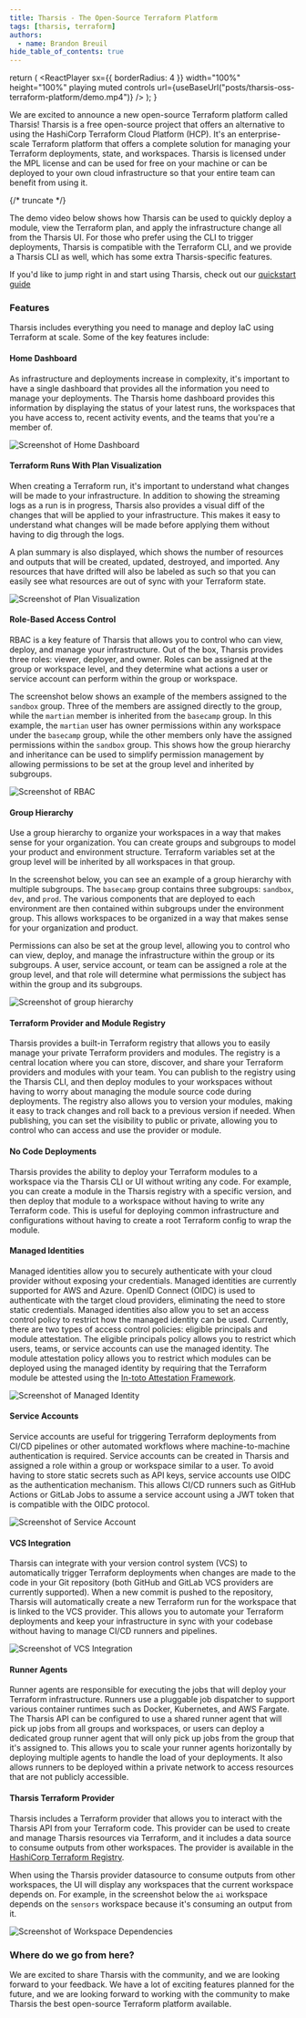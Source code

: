 ```yaml
---
title: Tharsis - The Open-Source Terraform Platform
tags: [tharsis, terraform]
authors:
  - name: Brandon Breuil
hide_table_of_contents: true
---
```



  return (
    <ReactPlayer
      sx={{ borderRadius: 4 }}
      width="100%"
      height="100%"
      playing
      muted
      controls
      url={useBaseUrl("posts/tharsis-oss-terraform-platform/demo.mp4")}
    />
  );
}

We are excited to announce a new open-source Terraform platform called Tharsis! Tharsis is a free open-source project that offers an alternative to using the HashiCorp Terraform Cloud Platform (HCP).
It's an enterprise-scale Terraform platform that offers a complete solution for managing your Terraform deployments, state, and workspaces. Tharsis is licensed under the MPL license and can
be used for free on your machine or can be deployed to your own cloud infrastructure so that your entire team can benefit from using it.

{/* truncate */}

The demo video below shows how Tharsis can be used to quickly deploy a module, view the Terraform plan, and apply the infrastructure change all from the Tharsis UI. For
those who prefer using the CLI to trigger deployments, Tharsis is compatible with the Terraform CLI, and we provide a Tharsis CLI as well, which has some extra Tharsis-specific features.

If you'd like to jump right in and start using Tharsis, check out our [quickstart guide](/quickstart)

<DemoVideo />

### Features

Tharsis includes everything you need to manage and deploy IaC using Terraform at scale. Some of the key features include:

#### Home Dashboard

As infrastructure and deployments increase in complexity, it's important to have a single dashboard that provides all the information you need to manage your deployments. The Tharsis home
dashboard provides this information by displaying the status of your latest runs, the workspaces that you have access to, recent activity events, and the teams that you're a member of.

![Screenshot of Home Dashboard](/posts/tharsis-oss-terraform-platform/home_dashboard.png "Home Dashboard")

#### Terraform Runs With Plan Visualization

When creating a Terraform run, it's important to understand what changes will be made to your infrastructure. In addition to showing the streaming logs as a run is in progress, Tharsis also
provides a visual diff of the changes that will be applied to your infrastructure. This makes it easy to understand what changes will be made before applying them without having to dig
through the logs.

A plan summary is also displayed, which shows the number of resources and outputs that will be created, updated, destroyed, and imported. Any resources that have drifted will also be labeled as
such so that you can easily see what resources are out of sync with your Terraform state.

![Screenshot of Plan Visualization](/posts/tharsis-oss-terraform-platform/plan_visualization.png "Plan Visualization")

#### Role-Based Access Control

RBAC is a key feature of Tharsis that allows you to control who can view, deploy, and manage your infrastructure. Out of the box, Tharsis provides three roles: viewer, deployer, and owner.
Roles can be assigned at the group or workspace level, and they determine what actions a user or service account can perform within the group or workspace.

The screenshot below shows an example of the members assigned to the `sandbox` group. Three of the members are assigned directly to the group, while the `martian` member is inherited
from the `basecamp` group. In this example, the `martian` user has owner permissions within any workspace under the `basecamp` group, while the other members only have the assigned permissions
within the `sandbox` group. This shows how the group hierarchy and inheritance can be used to simplify permission management by allowing permissions to be set at the group level and inherited
by subgroups.

![Screenshot of RBAC](/posts/tharsis-oss-terraform-platform/rbac.png "RBAC")

#### Group Hierarchy

Use a group hierarchy to organize your workspaces in a way that makes sense for your organization.
You can create groups and subgroups to model your product and environment structure. Terraform variables set at the
group level will be inherited by all workspaces in that group.

In the screenshot below, you can see an example of a group hierarchy with multiple subgroups. The `basecamp` group contains three subgroups: `sandbox`, `dev`, and `prod`.
The various components that are deployed to each environment are then contained within subgroups under the environment group. This allows workspaces to be organized in a
way that makes sense for your organization and product.

Permissions can also be set at the group level, allowing you to control who can view, deploy, and manage the infrastructure within the group or its subgroups. A user, service account, or team
can be assigned a role at the group level, and that role will determine what permissions the subject has within the group and its subgroups.

![Screenshot of group hierarchy](/posts/tharsis-oss-terraform-platform/group_hierarchy.png "Group Hierarchy")

#### Terraform Provider and Module Registry

Tharsis provides a built-in Terraform registry that allows you to easily manage your private Terraform providers and modules. The registry is a central location where you
can store, discover, and share your Terraform providers and modules with your team. You can publish to the registry using the Tharsis CLI, and then deploy modules to your workspaces without
having to worry about managing the module source code during deployments. The registry also allows you to version your modules, making it easy to track changes and roll back to a previous
version if needed. When publishing, you can set the visibility to public or private, allowing you to control who can access and use the provider or module.

#### No Code Deployments

Tharsis provides the ability to deploy your Terraform modules to a workspace via the Tharsis CLI or UI without writing any code. For example, you can create a module in the Tharsis registry
with a specific version, and then deploy that module to a workspace without having to write any Terraform code. This is useful for deploying common infrastructure and configurations without
having to create a root Terraform config to wrap the module.

#### Managed Identities

Managed identities allow you to securely authenticate with your cloud provider without exposing your credentials.
Managed identities are currently supported for AWS and Azure. OpenID Connect (OIDC) is used to authenticate with the target cloud providers,
eliminating the need to store static credentials. Managed identities also allow you to set an access control policy to restrict how the managed identity can be used.
Currently, there are two types of access control policies: eligible principals and module attestation. The eligible principals policy allows you to restrict which users, teams, or
service accounts can use the managed identity. The module attestation policy allows you to restrict which modules can be deployed using the managed identity by requiring that the Terraform
module be attested using the [In-toto Attestation Framework](https://in-toto.io/).

![Screenshot of Managed Identity](/posts/tharsis-oss-terraform-platform/managed_identity.png "Managed Identity")

#### Service Accounts

Service accounts are useful for triggering Terraform deployments from CI/CD pipelines or other automated workflows where machine-to-machine authentication is required. Service accounts
can be created in Tharsis and assigned a role within a group or workspace similar to a user. To avoid having to store static secrets such as API keys, service accounts use OIDC as the
authentication mechanism. This allows CI/CD runners such as GitHub Actions or GitLab Jobs to assume a service account using a JWT token that is compatible with the OIDC protocol.

![Screenshot of Service Account](/posts/tharsis-oss-terraform-platform/service_account.png "Service Account")

#### VCS Integration

Tharsis can integrate with your version control system (VCS) to automatically trigger Terraform deployments when changes are made to the code in your Git repository (both GitHub
and GitLab VCS providers are currently supported). When a new commit is pushed to the repository, Tharsis will automatically create a new Terraform run for the workspace that is linked
to the VCS provider. This allows you to automate your Terraform deployments and keep your infrastructure in sync with your codebase without having to manage CI/CD runners and pipelines.

![Screenshot of VCS Integration](/posts/tharsis-oss-terraform-platform/vcs_provider.png "VCS Provider")

#### Runner Agents

Runner agents are responsible for executing the jobs that will deploy your Terraform infrastructure. Runners use a pluggable job dispatcher to support various container runtimes such as
Docker, Kubernetes, and AWS Fargate. The Tharsis API can be configured to use a shared runner agent that will pick up jobs from all groups and workspaces, or users can deploy a dedicated group runner
agent that will only pick up jobs from the group that it's assigned to. This allows you to scale your runner agents horizontally by deploying multiple agents to handle the load of your
deployments. It also allows runners to be deployed within a private network to access resources that are not publicly accessible.

#### Tharsis Terraform Provider

Tharsis includes a Terraform provider that allows you to interact with the Tharsis API from your Terraform code. This provider can be used to create and manage
Tharsis resources via Terraform, and it includes a data source to consume outputs from other workspaces. The provider is available in the
[HashiCorp Terraform Registry](https://registry.terraform.io/providers/martian-cloud/tharsis/latest/docs).

When using the Tharsis provider datasource to consume outputs from other workspaces, the UI will display any workspaces that the current workspace depends on. For example, in the screenshot below
the `ai` workspace depends on the `sensors` workspace because it's consuming an output from it.

![Screenshot of Workspace Dependencies](/posts/tharsis-oss-terraform-platform/workspace_dependencies.png "Workspace Dependencies")

### Where do we go from here?

We are excited to share Tharsis with the community, and we are looking forward to your feedback. We have a lot of exciting features planned for the future, and we are looking forward to
working with the community to make Tharsis the best open-source Terraform platform available.
